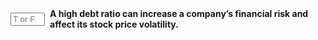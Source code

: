 ::: {.question-block}

<form onsubmit="event.preventDefault(); checkAnswerBox('module8_tf_q28','T')" style="display: flex; align-items: center; gap: 8px;">
  <input type="text" id="module8_tf_q28" name="module8_tf_q28" maxlength="1" placeholder="T or F" style="width: 55px;" data-correct-answer="T" /> 
  <label for="module8_tf_q28"><strong>A high debt ratio can increase a company's financial risk and affect its stock price volatility.</strong></label>
</form>

<div id="feedback-module8_tf_q28" class="feedback" data-status="" style="display:none;">
TRUE. More leverage amplifies equity volatility via financial risk.
</div>

:::
